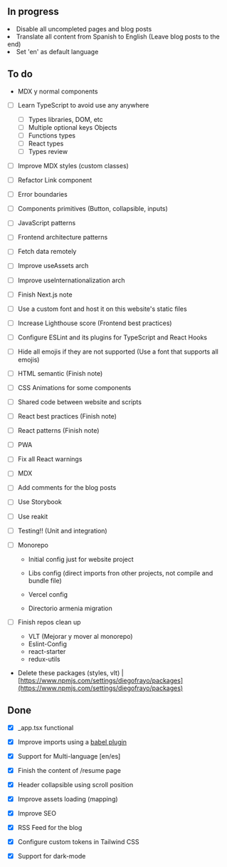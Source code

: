 ## In progress

<Collapsible title="English">
  <ToDoList>
    <li data-completed>
      Disable all uncompleted pages and blog posts
    </li>
    <li>
      Translate all content from Spanish to English (Leave blog posts to the end)
    </li>
    <li>
      Set 'en' as default language
    </li>
  </ToDoList>
</Collapsible>

## To do

- MDX y normal components

- [ ] Learn TypeScript to avoid use any anywhere

  - [ ] Types libraries, DOM, etc
  - [ ] Multiple optional keys Objects
  - [ ] Functions types
  - [ ] React types
  - [ ] Types review

- [ ] Improve MDX styles (custom classes)

- [ ] Refactor Link component

- [ ] Error boundaries

- [ ] Components primitives (Button, collapsible, inputs)

- [ ] JavaScript patterns

- [ ] Frontend architecture patterns

- [ ] Fetch data remotely

- [ ] Improve useAssets arch

- [ ] Improve useInternationalization arch

- [ ] Finish Next.js note

- [ ] Use a custom font and host it on this website's static files

- [ ] Increase Lighthouse score (Frontend best practices)

- [ ] Configure ESLint and its plugins for TypeScript and React Hooks

- [ ] Hide all emojis if they are not supported (Use a font that supports all emojis)

- [ ] HTML semantic (Finish note)

- [ ] CSS Animations for some components

- [ ] Shared code between website and scripts

- [ ] React best practices (Finish note)

- [ ] React patterns (Finish note)

- [ ] PWA

- [ ] Fix all React warnings

- [ ] MDX

- [ ] Add comments for the blog posts

- [ ] Use Storybook

- [ ] Use reakit

- [ ] Testing!! (Unit and integration)

- [ ] Monorepo

  - Initial config just for website project

  - Libs config (direct imports fron other projects, not compile and bundle file)

  - Vercel config

  - Directorio armenia migration

- [ ] Finish repos clean up

  - VLT (Mejorar y mover al monorepo)
  - Eslint-Config
  - react-starter
  - redux-utils

- Delete these packages (styles, vlt) | [https://www.npmjs.com/settings/diegofrayo/packages](https://www.npmjs.com/settings/diegofrayo/packages)

## Done

- [x] \_app.tsx functional

- [x] Improve imports using a [babel plugin](https://www.npmjs.com/package/babel-plugin-import)

- [x] Support for Multi-language [en/es]

- [x] Finish the content of <Link href={DATA.routes.RESUME}>/resume</Link> page

- [x] Header collapsible using scroll position

- [x] Improve assets loading (mapping)

- [x] Improve SEO

- [x] RSS Feed for the blog

- [x] Configure custom tokens in Tailwind CSS

- [x] Support for dark-mode
